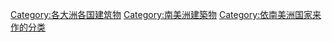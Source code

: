 {{Categories by country|nocat}}

[[Category:各大洲各国建筑物|Category:各大洲各国建筑物]]
[[Category:南美洲建築物|Category:南美洲建築物]]
[[Category:依南美洲国家来作的分类|Category:依南美洲国家来作的分类]]